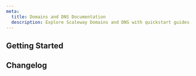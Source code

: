 ```yaml
---
meta:
  title: Domains and DNS Documentation
  description: Explore Scaleway Domains and DNS with quickstart guides, how-tos, tutorials, and more.
---
```


<ProductHeader
   productName="Domains and DNS"
   productLogo="domainsAndDns"
   description="Manage and register internal and external domains, and configure DNS zones with Domains and DNS."
   url="/domains-and-dns/quickstart/"
   label="Domains and DNS Quickstart"
/>

## Getting Started

<Grid>
    <SummaryCard
        title="Quickstart"
        icon="rocket"
        description="Learn how to register internal and external domains, in a few easy steps."
        label="View Quickstart"
        url="/domains-and-dns/quickstart/"
    />
    <SummaryCard
        title="Concepts"
        icon="info"
        description="Master core concepts for a better understanding of Domains and DNS."
        label="View Concepts"
        url="/domains-and-dns/concepts/"
    />
    <SummaryCard
        title="How-Tos"
        icon="help-circle-outline"
        description="Learn to use Domains and DNS to manage your domains via the Scaleway console."
        label="View How-Tos"
        url="/domains-and-dns/how-to/"
    />
    <SummaryCard
        title="Additional Content"
        icon="book-open-outline"
        description="Explore in-depth information about Domains and DNS."
        label="View Additional Content"
        url="/domains-and-dns/reference-content/"
    />
</Grid>

<ClickableBanner
    productLogo="cli"
    title="Domains and DNS API"
    description="Manage Domains and DNS using the Scaleway API."
    url="https://www.scaleway.com/en/developers/api/domains-and-dns/"
    label="Go to Domains and DNS API"
/>

## Changelog

<ChangelogList
    productName="domains-and-dns"
    numberOfChanges={3}
/>
